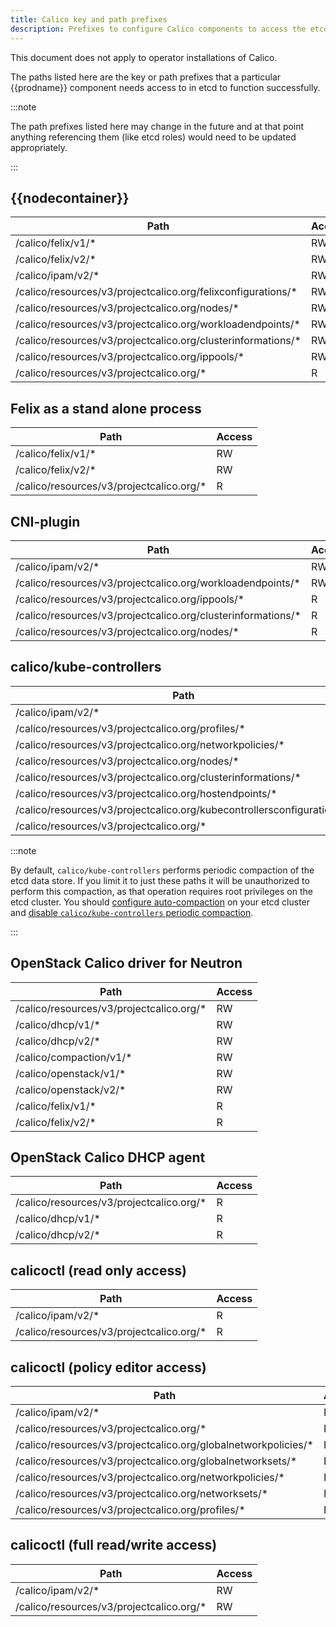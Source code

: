 ```yaml
---
title: Calico key and path prefixes
description: Prefixes to configure Calico components to access the etcd datastore. 
---
```




<Tabs>
<TabItem label="Operator" value="Operator-0">

This document does not apply to operator installations of Calico.


</TabItem>
<TabItem label="Manifest" value="Manifest-1">

The paths listed here are the key or path prefixes that a particular {{prodname}}
component needs access to in etcd to function successfully.

:::note

The path prefixes listed here may change in the future and at that point anything
referencing them (like etcd roles) would need to be updated appropriately.

:::


## {{nodecontainer}}

| Path                                                          | Access |
|---------------------------------------------------------------|--------|
| /calico/felix/v1/\*                                           |   RW   |
| /calico/felix/v2/\*                                           |   RW   |
| /calico/ipam/v2/\*                                            |   RW   |
| /calico/resources/v3/projectcalico.org/felixconfigurations/\* |   RW   |
| /calico/resources/v3/projectcalico.org/nodes/\*               |   RW   |
| /calico/resources/v3/projectcalico.org/workloadendpoints/\*   |   RW   |
| /calico/resources/v3/projectcalico.org/clusterinformations/\* |   RW   |
| /calico/resources/v3/projectcalico.org/ippools/\*             |   RW   |
| /calico/resources/v3/projectcalico.org/\*                     |   R    |

## Felix as a stand alone process

| Path                                      | Access |
|-------------------------------------------|--------|
| /calico/felix/v1/\*                       |   RW   |
| /calico/felix/v2/\*                       |   RW   |
| /calico/resources/v3/projectcalico.org/\* |   R    |

## CNI-plugin

| Path                                                          | Access |
|---------------------------------------------------------------|--------|
| /calico/ipam/v2/\*                                            |   RW   |
| /calico/resources/v3/projectcalico.org/workloadendpoints/\*   |   RW   |
| /calico/resources/v3/projectcalico.org/ippools/\*             |   R    |
| /calico/resources/v3/projectcalico.org/clusterinformations/\* |   R    |
| /calico/resources/v3/projectcalico.org/nodes/\*               |   R    |

## calico/kube-controllers

| Path                                                                    | Access |
|-------------------------------------------------------------------------|--------|
| /calico/ipam/v2/\*                                                      |   RW   |
| /calico/resources/v3/projectcalico.org/profiles/\*                      |   RW   |
| /calico/resources/v3/projectcalico.org/networkpolicies/\*               |   RW   |
| /calico/resources/v3/projectcalico.org/nodes/\*                         |   RW   |
| /calico/resources/v3/projectcalico.org/clusterinformations/\*           |   RW   |
| /calico/resources/v3/projectcalico.org/hostendpoints/\*                 |   RW   |
| /calico/resources/v3/projectcalico.org/kubecontrollersconfigurations/\* |   RW   |
| /calico/resources/v3/projectcalico.org/\*                               |   R    |
 
:::note

By default, `calico/kube-controllers` performs periodic
compaction of the etcd data store. If you limit it to just these
paths it will be unauthorized to perform this compaction, as that
operation requires root privileges on the etcd cluster. You should
[configure auto-compaction](https://etcd.io/docs/v3.3.12/op-guide/maintenance/)
on your etcd cluster and
[disable `calico/kube-controllers` periodic compaction](../kube-controllers/configuration.mdx).

:::


## OpenStack Calico driver for Neutron

| Path                                      | Access |
|-------------------------------------------|--------|
| /calico/resources/v3/projectcalico.org/\* |   RW   |
| /calico/dhcp/v1/\*                        |   RW   |
| /calico/dhcp/v2/\*                        |   RW   |
| /calico/compaction/v1/\*                  |   RW   |
| /calico/openstack/v1/\*                   |   RW   |
| /calico/openstack/v2/\*                   |   RW   |
| /calico/felix/v1/\*                       |   R    |
| /calico/felix/v2/\*                       |   R    |

## OpenStack Calico DHCP agent

| Path                                      | Access |
|-------------------------------------------|--------|
| /calico/resources/v3/projectcalico.org/\* |   R    |
| /calico/dhcp/v1/\*                        |   R    |
| /calico/dhcp/v2/\*                        |   R    |

## calicoctl (read only access)

| Path                                      | Access |
|-------------------------------------------|--------|
| /calico/ipam/v2/\*                        |   R    |
| /calico/resources/v3/projectcalico.org/\* |   R    |

## calicoctl (policy editor access)

| Path                                                            | Access |
|-----------------------------------------------------------------|--------|
| /calico/ipam/v2/\*                                              |   R    |
| /calico/resources/v3/projectcalico.org/\*                       |   R    |
| /calico/resources/v3/projectcalico.org/globalnetworkpolicies/\* |   RW   |
| /calico/resources/v3/projectcalico.org/globalnetworksets/\*     |   RW   |
| /calico/resources/v3/projectcalico.org/networkpolicies/\*       |   RW   |
| /calico/resources/v3/projectcalico.org/networksets/\*           |   RW   |
| /calico/resources/v3/projectcalico.org/profiles/\*              |   RW   |

## calicoctl (full read/write access)

| Path                                      | Access |
|-------------------------------------------|--------|
| /calico/ipam/v2/\*                        |   RW   |
| /calico/resources/v3/projectcalico.org/\* |   RW   |


</TabItem>

</Tabs>
